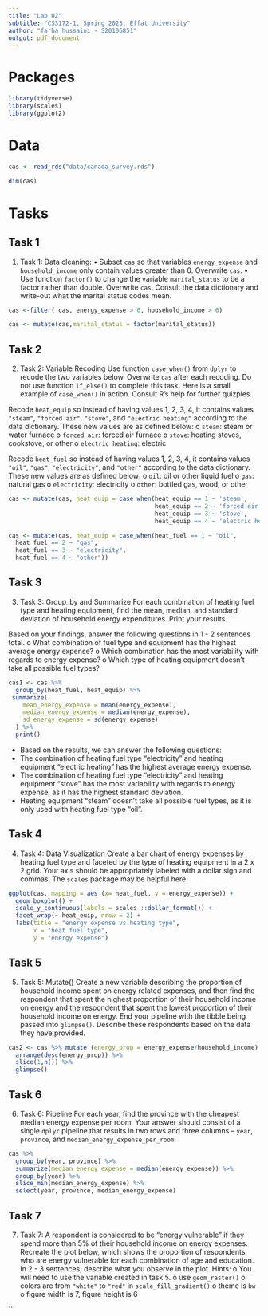 ```yaml
---
title: "Lab 02"
subtitle: "CS3172-1, Spring 2023, Effat University"
author: "farha hussaini - S20106851"
output: pdf_document
---
```


# Packages

```r
library(tidyverse) 
library(scales)
library(ggplot2)
``` 

# Data

```r
cas <- read_rds("data/canada_survey.rds")
```

```r
dim(cas)
```



# Tasks

## Task 1

1.	Task 1: Data cleaning:
•	Subset `cas` so that variables `energy_expense` and  `household_income` only contain values greater than 0. Overwrite  `cas`.
•	Use function `factor()` to change the variable `marital_status` to  be a factor rather than double. Overwrite `cas`. Consult the data  dictionary and write-out what the marital status codes mean.


```r
cas <-filter( cas, energy_expense > 0, household_income > 0)

```
```r
cas <- mutate(cas,marital_status = factor(marital_status))
```


## Task 2

2.	Task 2: Variable Recoding
Use function `case_when()` from `dplyr` to recode the two variables below. Overwrite `cas` after each recoding. Do not use function `if_else()` to complete this task.
Here is a small example of `case_when()` in action. Consult R’s help for further quizples.

Recode `heat_equip` so instead of having values 1, 2, 3, 4, it contains values `"steam"`, `"forced air"`, `"stove"`, and `"electric heating"` according to the data dictionary. These new values are as defined below:
o	`steam`: steam or water furnace
o	`forced air`: forced air furnace
o	`stove`: heating stoves, cookstove, or other
o	`electric heating`: electric

Recode `heat_fuel` so instead of having values 1, 2, 3, 4, it contains values `"oil"`, `"gas"`, `"electricity"`, and `"other"` according to the data dictionary. These new values are as defined below:
o	`oil`: oil or other liquid fuel
o	`gas`: natural gas
o	`electricity`: electricity
o	`other`: bottled gas, wood, or other


```r
cas <- mutate(cas, heat_euip = case_when(heat_equip == 1 ~ 'steam',
                                         heat_equip == 2 ~ 'forced air ',
                                         heat_equip == 3 ~ 'stove',
                                         heat_equip == 4 ~ 'electric heating'))
```

```r
cas <- mutate(cas, heat_euip = case_when(heat_fuel == 1 ~ "oil",
  heat_fuel == 2 ~ "gas",
  heat_fuel == 3 ~ "electricity",
  heat_fuel == 4 ~ "other"))
```

## Task 3

3.	Task 3: Group_by and Summarize
For each combination of heating fuel type and heating equipment, find the mean, median, and standard deviation of household energy expenditures. Print your results.

Based on your findings, answer the following questions in 1 - 2 sentences total.
o	What combination of fuel type and equipment has the highest average energy expense?
o	Which combination has the most variability with regards to energy expense?
o	Which type of heating equipment doesn’t take all possible fuel types?



```r
cas1 <- cas %>% 
  group_by(heat_fuel, heat_equip) %>% 
 summarize(
    mean_energy_expense = mean(energy_expense),
    median_energy_expense = median(energy_expense),
    sd_energy_expense = sd(energy_expense)
  ) %>% 
  print()
```


- Based on the results, we can answer the following questions:
- The combination of heating fuel type "electricity" and heating equipment "electric heating" has the highest average energy expense.
- The combination of heating fuel type "electricity" and heating equipment "stove" has the most variability with regards to energy expense, as it has the highest standard deviation.
- Heating equipment "steam" doesn't take all possible fuel types, as it is only used with heating fuel type "oil".

## Task 4

4.	Task 4: Data Visualization
Create a bar chart of energy expenses by heating fuel type and faceted by the type of heating equipment in a 2 x 2 grid. Your axis should be appropriately labeled with a dollar sign and commas. The `scales` package may be helpful here.



```r
ggplot(cas, mapping = aes (x= heat_fuel, y = energy_expense)) + 
  geom_boxplot() + 
  scale_y_continuous(labels = scales ::dollar_format()) + 
  facet_wrap(~ heat_euip, nrow = 2) +
  labs(title = "energy expense vs heating type",
       x = "heat fuel type",
       y = "energy expense")

```


## Task 5

5.	Task 5: Mutate()
Create a new variable describing the proportion of household income spent on energy related expenses, and then find the respondent that spent the highest proportion of their household income on energy and the respondent that spent the lowest proportion of their household income on energy. End your pipeline with the tibble being passed into `glimpse()`. Describe these respondents based on the data they have provided.


```r
cas2 <- cas %>% mutate (energy_prop = energy_expense/household_income) %>%
  arrange(desc(energy_prop)) %>%
  slice(1,n()) %>%
  glimpse()
```

## Task 6

6.	Task 6: Pipeline
For each year, find the province with the cheapest median energy expense per room. Your answer should consist of a single `dplyr` pipeline that results in two rows and three columns – `year`, `province`, and `median_energy_expense_per_room`.


```r
cas %>%
  group_by(year, province) %>%
  summarize(median_energy_expense = median(energy_expense)) %>%
  group_by(year) %>%
  slice_min(median_energy_expense) %>%
  select(year, province, median_energy_expense)

```

## Task 7

7.	Task 7:
A respondent is considered to be “energy vulnerable” if they spend more than 5% of their household income on energy expenses. Recreate the plot below, which shows the proportion of respondents who are energy vulnerable for each combination of age and education. In 2 - 3 sentences, describe what you observe in the plot.
Hints:
o	You will need to use the variable created in task 5.
o	use `geom_raster()`
o	colors are from `"white"` to `"red"` in `scale_fill_gradient()`
o	theme is `bw`
o	figure width is 7, figure height is 6



```
